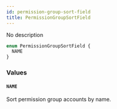```yaml
---
id: permission-group-sort-field
title: PermissionGroupSortField
---
```



No description

```graphql
enum PermissionGroupSortField {
  NAME
}
```


### Values

#### `NAME` 

Sort permission group accounts by name.





